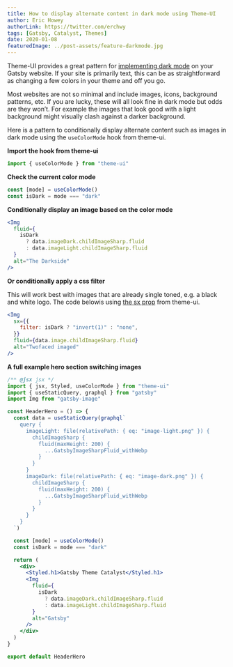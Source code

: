 ```yaml
---
title: How to display alternate content in dark mode using Theme-UI
author: Eric Howey
authorLink: https://twitter.com/erchwy
tags: [Gatsby, Catalyst, Themes]
date: 2020-01-08
featuredImage: ../post-assets/feature-darkmode.jpg
---
```


Theme-UI provides a great pattern for [implementing dark mode](https://theme-ui.com/color-modes) on your Gatsby website. If your site is primarily text, this can be as straightforward as changing a few colors in your theme and off you go.

Most websites are not so minimal and include images, icons, background patterns, etc. If you are lucky, these will all look fine in dark mode but odds are they won’t. For example the images that look good with a light background might visually clash against a darker background.

Here is a pattern to conditionally display alternate content such as images in dark mode using the `useColorMode` hook from theme-ui.

**Import the hook from theme-ui**

```jsx
import { useColorMode } from "theme-ui"
```

**Check the current color mode**

```jsx
const [mode] = useColorMode()
const isDark = mode === "dark"
```

**Conditionally display an image based on the color mode**

```jsx
<Img
  fluid={
    isDark
      ? data.imageDark.childImageSharp.fluid
      : data.imageLight.childImageSharp.fluid
  }
  alt="The Darkside"
/>
```

**Or conditionally apply a css filter**

This will work best with images that are already single toned, e.g. a black and white logo. The code belowis using [the sx prop](https://theme-ui.com/sx-prop) from theme-ui.

```jsx
<Img
  sx={{
    filter: isDark ? "invert(1)" : "none",
  }}
  fluid={data.image.childImageSharp.fluid}
  alt="Twofaced imaged"
/>
```

**A full example hero section switching images**

```jsx
/** @jsx jsx */
import { jsx, Styled, useColorMode } from "theme-ui"
import { useStaticQuery, graphql } from "gatsby"
import Img from "gatsby-image"

const HeaderHero = () => {
  const data = useStaticQuery(graphql`
    query {
      imageLight: file(relativePath: { eq: "image-light.png" }) {
        childImageSharp {
          fluid(maxHeight: 200) {
            ...GatsbyImageSharpFluid_withWebp
          }
        }
      }
      imageDark: file(relativePath: { eq: "image-dark.png" }) {
        childImageSharp {
          fluid(maxHeight: 200) {
            ...GatsbyImageSharpFluid_withWebp
          }
        }
      }
    }
  `)

  const [mode] = useColorMode()
  const isDark = mode === "dark"

  return (
    <div>
      <Styled.h1>Gatsby Theme Catalyst</Styled.h1>
      <Img
        fluid={
          isDark
            ? data.imageDark.childImageSharp.fluid
            : data.imageLight.childImageSharp.fluid
        }
        alt="Gatsby"
      />
    </div>
  )
}

export default HeaderHero
```
